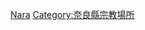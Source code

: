 {{Commonscat|Temples in Nara prefecture}}
{{日本行政區劃分類導航|佛寺}}
[[Category:日本各都道府縣佛寺|Nara]]
[[Category:奈良縣宗教場所|Category:奈良縣宗教場所]]